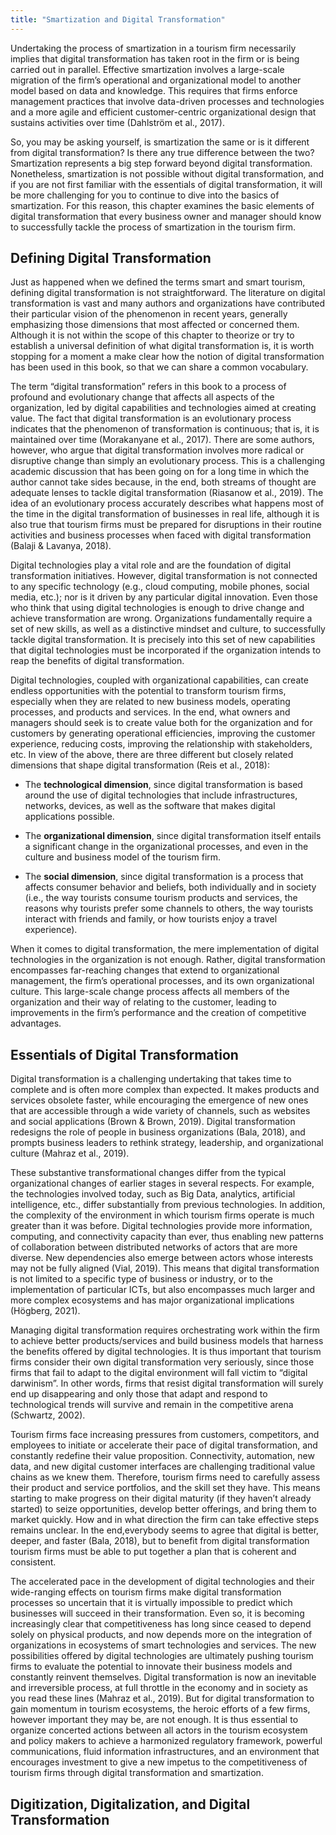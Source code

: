 ```yaml
---
title: "Smartization and Digital Transformation"
---
```


Undertaking the process of smartization in a tourism firm necessarily implies that digital transformation has taken root in the firm or is being carried out in parallel. Effective smartization involves a large-scale migration of the firm's operational and organizational model to another model based on data and knowledge. This requires that firms enforce management practices that involve data-driven processes and technologies and a more agile and efficient customer-centric organizational design that sustains activities over time (Dahlström et al., 2017).

So, you may be asking yourself, is smartization the same or is it different from digital transformation? Is there any true difference between the two? Smartization represents a big step forward beyond digital transformation. Nonetheless, smartization is not possible without digital transformation, and if you are not first familiar with the essentials of digital transformation, it will be more challenging for you to continue to dive into the basics of smartization. For this reason, this chapter examines the basic elements of digital transformation that every business owner and manager should know to successfully tackle the process of smartization in the tourism firm.

## Defining Digital Transformation

Just as happened when we defined the terms smart and smart tourism, defining digital transformation is not straightforward. The literature on digital transformation is vast and many authors and organizations have contributed their particular vision of the phenomenon in recent years, generally emphasizing those dimensions that most affected or concerned them. Although it is not within the scope of this chapter to theorize or try to establish a universal definition of what digital transformation is, it is worth stopping for a moment a make clear how the notion of digital transformation has been used in this book, so that we can share a common vocabulary.

The term "digital transformation" refers in this book to a process of profound and evolutionary change that affects all aspects of the organization, led by digital capabilities and technologies aimed at creating value. The fact that digital transformation is an evolutionary process indicates that the phenomenon of transformation is continuous; that is, it is maintained over time (Morakanyane et al., 2017). There are some authors, however, who argue that digital transformation involves more radical or disruptive change than simply an evolutionary process. This is a challenging academic discussion that has been going on for a long time in which the author cannot take sides because, in the end, both streams of thought are adequate lenses to tackle digital transformation (Riasanow et al., 2019). The idea of an evolutionary process accurately describes what happens most of the time in the digital transformation of businesses in real life, although it is also true that tourism firms must be prepared for disruptions in their routine activities and business processes when faced with digital transformation (Balaji & Lavanya, 2018).

Digital technologies play a vital role and are the foundation of digital transformation initiatives. However, digital transformation is not connected to any specific technology (e.g., cloud computing, mobile phones, social media, etc.); nor is it driven by any particular digital innovation. Even those who think that using digital technologies is enough to drive change and achieve transformation are wrong. Organizations fundamentally require a set of new skills, as well as a distinctive mindset and culture, to successfully tackle digital transformation. It is precisely into this set of new capabilities that digital technologies must be incorporated if the organization intends to reap the benefits of digital transformation.

Digital technologies, coupled with organizational capabilities, can create endless opportunities with the potential to transform tourism firms, especially when they are related to new business models, operating processes, and products and services. In the end, what owners and managers should seek is to create value both for the organization and for customers by generating operational efficiencies, improving the customer experience, reducing costs, improving the relationship with stakeholders, etc. In view of the above, there are three different but closely related dimensions that shape digital transformation (Reis et al., 2018):

-   The **technological dimension**, since digital transformation is based around the use of digital technologies that include infrastructures, networks, devices, as well as the software that makes digital applications possible.

-   The **organizational dimension**, since digital transformation itself entails a significant change in the organizational processes, and even in the culture and business model of the tourism firm.

-   The **social dimension**, since digital transformation is a process that affects consumer behavior and beliefs, both individually and in society (i.e., the way tourists consume tourism products and services, the reasons why tourists prefer some channels to others, the way tourists interact with friends and family, or how tourists enjoy a travel experience).

When it comes to digital transformation, the mere implementation of digital technologies in the organization is not enough. Rather, digital transformation encompasses far-reaching changes that extend to organizational management, the firm's operational processes, and its own organizational culture. This large-scale change process affects all members of the organization and their way of relating to the customer, leading to improvements in the firm's performance and the creation of competitive advantages.

## Essentials of Digital Transformation

Digital transformation is a challenging undertaking that takes time to complete
and is often more complex than expected. It makes products and services obsolete
faster, while encouraging the emergence of new ones that are accessible through a wide variety of channels, such as websites and social applications (Brown & Brown, 2019). Digital transformation redesigns the role of people in business organizations (Bala, 2018), and prompts business leaders to rethink strategy, leadership, and organizational culture (Mahraz et al., 2019).

These substantive transformational changes differ from the typical organizational changes of earlier stages in several respects. For example, the technologies involved today, such as Big Data, analytics, artificial intelligence, etc., differ substantially from previous technologies. In addition, the complexity of the environment in which tourism firms operate is much greater than it was before. Digital technologies provide more information, computing, and connectivity capacity than ever, thus enabling new patterns of collaboration between distributed networks of actors that are more diverse. New dependencies also emerge between actors whose interests may not be fully aligned (Vial, 2019). This means that digital transformation is not limited to a specific type of business or industry, or to the implementation of particular ICTs, but also encompasses much larger and more complex ecosystems and has major
organizational implications (Högberg, 2021).

Managing digital transformation requires orchestrating work within the firm to achieve better products/services and build business models that harness the benefits offered by digital technologies. It is thus important that tourism firms consider their own digital transformation very seriously, since those firms that fail to adapt to the digital environment will fall victim to “digital darwinism”. In other words, firms that resist digital transformation will surely end up disappearing and only those that adapt and respond to technological trends will survive and remain in the competitive arena (Schwartz, 2002).

Tourism firms face increasing pressures from customers, competitors, and employees to initiate or accelerate their pace of digital transformation, and constantly redefine their value proposition. Connectivity, automation, new data, and new digital customer interfaces are challenging traditional value chains as we knew them. Therefore, tourism firms need to carefully assess their product and service portfolios, and the skill set they have. This means starting to make
progress on their digital maturity (if they haven’t already started) to seize opportunities, develop better offerings, and bring them to market quickly. How and in what direction the firm can take effective steps remains unclear. In the end,everybody seems to agree that digital is better, deeper, and faster (Bala, 2018), but to benefit from digital transformation tourism firms must be able to put together a plan that is coherent and consistent.

The accelerated pace in the development of digital technologies and their wide-ranging effects on tourism firms make digital transformation processes so
uncertain that it is virtually impossible to predict which businesses will succeed in their transformation. Even so, it is becoming increasingly clear that competitiveness has long since ceased to depend solely on physical products, and now depends more on the integration of organizations in ecosystems of smart technologies and services. The new possibilities offered by digital technologies are ultimately pushing tourism firms to evaluate the potential to innovate their business models and constantly reinvent themselves. Digital transformation is now an inevitable and irreversible process, at full throttle in the economy and in society as you read these lines (Mahraz et al., 2019). But for digital transformation to gain momentum in tourism ecosystems, the heroic efforts of a few firms, however important they may be, are not enough. It is thus essential to organize concerted actions between all actors in the tourism ecosystem and policy makers to achieve a harmonized regulatory framework, powerful communications, fluid information infrastructures, and an environment that encourages investment to give a new impetus to the competitiveness of tourism firms through digital transformation and smartization.

## Digitization, Digitalization, and Digital Transformation